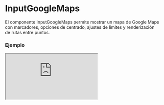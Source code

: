 
# InputGoogleMaps

El componente InputGoogleMaps permite mostrar un mapa de Google Maps con marcadores, opciones de centrado, ajustes de límites y renderización de rutas entre puntos.

### Ejemplo

<Iframe src="https://fenextjs-component-storybook.vercel.app/iframe.html?args=&id=input-google-maps--index&viewMode=story" />

### Importacion

Para importar el componente InputGoogleMaps, se puede hacer desde fenextjs

```tsx copy
import { InputGoogleMaps } from "fenextjs";
```

### Parametros

| Parametro | Tipo | Requerido | Default | Descripcion |
| --------- | ---- | --------- | ------- | ----------- |
| mapContainerStyle | object | no | \{ width: '100%', height: '100dvh' \} | Estilo CSS para el contenedor del mapa. |
| markers | MarkerProps[] | no | undefined | Lista de marcadores que se mostrarán en el mapa. |
| useLoadCenterWithMarker | boolean | no | true | Determina si el mapa debe centrarse automáticamente basándose en los marcadores proporcionados. |
| useLoadFitBoundsWithMarker | boolean | no | true | Determina si el mapa debe ajustar los límites para mostrar todos los marcadores. |
| useLoadDirectionsWithMarker | boolean | no | false | Determina si se debe renderizar una ruta (direcciones) entre los marcadores. |
| showDirectionsWaypoints | boolean | no | false | Muestra los puntos intermedios (waypoints) en la ruta cuando se renderiza la dirección. |
| center | \{ lat: number; lng: number; \} | no | \{ lat: 0, lng: 0 \} | Coordenadas para centrar el mapa inicialmente. |
| onBoundsChanged | (bounds: google.maps.LatLngBounds \| undefined) =\> void | no | undefined | Función que se ejecuta cuando los límites del mapa cambian. |

### Storybook

Para ver el storybook del componente lo puede hacer con este [link](https://fenextjs-component-storybook.vercel.app/?path=/story/input-google-maps--index)

### Usos

- Mapa básico con marcadores

```tsx copy

<InputGoogleMaps
    markers={[
        { position: { lat: 40.7128, lng: -74.0060 } }, // Nueva York
        { position: { lat: 34.0522, lng: -118.2437 } }, // Los Ángeles
    ]}
/>

```

- Mapa centrado en un punto específico

```tsx copy

<InputGoogleMaps
    center={{ lat: 51.5074, lng: -0.1278 }} // Londres
    useLoadCenterWithMarker={false}
/>

```

- Mapa con ajuste de límites automático

```tsx copy

<InputGoogleMaps
    markers={[
        { position: { lat: -33.8688, lng: 151.2093 } }, // Sídney
        { position: { lat: -37.8136, lng: 144.9631 } }, // Melbourne
    ]}
    useLoadFitBoundsWithMarker={true}
/>

```

- Mapa con ruta entre marcadores

```tsx copy

<InputGoogleMaps
    markers={[
        { position: { lat: 40.7128, lng: -74.0060 } }, // Nueva York
        { position: { lat: 41.8781, lng: -87.6298 } }, // Chicago
        { position: { lat: 34.0522, lng: -118.2437 } }, // Los Ángeles
    ]}
    useLoadDirectionsWithMarker={true}
    showDirectionsWaypoints={true}
/>

```

- Mapa con estilos personalizados

```tsx copy

<InputGoogleMaps
    markers={[{ position: { lat: 48.8566, lng: 2.3522 } }]} // París
    mapContainerStyle={{ width: '600px', height: '400px' }}
/>

```

